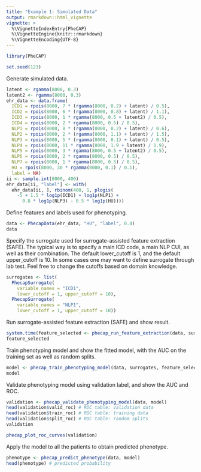 ```yaml
---
title: "Example 1: Simulated Data"
output: rmarkdown::html_vignette
vignette: >
  %\VignetteIndexEntry{PheCAP}
  %\VignetteEngine{knitr::rmarkdown}
  %\VignetteEncoding{UTF-8}
---
```


```r
library(PheCAP)
```

```r
set.seed(123)
```

Generate simulated data.

```r
latent <- rgamma(8000, 0.3)
latent2 <- rgamma(8000, 0.3)
ehr_data <- data.frame(
  ICD1 = rpois(8000, 7 * (rgamma(8000, 0.2) + latent) / 0.5),
  ICD2 = rpois(8000, 6 * (rgamma(8000, 0.8) + latent) / 1.1),
  ICD3 = rpois(8000, 1 * rgamma(8000, 0.5 + latent2) / 0.5),
  ICD4 = rpois(8000, 2 * rgamma(8000, 0.5) / 0.5),
  NLP1 = rpois(8000, 8 * (rgamma(8000, 0.2) + latent) / 0.6),
  NLP2 = rpois(8000, 2 * (rgamma(8000, 1.1) + latent) / 1.5),
  NLP3 = rpois(8000, 5 * (rgamma(8000, 0.1) + latent) / 0.5),
  NLP4 = rpois(8000, 11 * rgamma(8000, 1.9 + latent) / 1.9),
  NLP5 = rpois(8000, 3 * rgamma(8000, 0.5 + latent2) / 0.5),
  NLP6 = rpois(8000, 2 * rgamma(8000, 0.5) / 0.5),
  NLP7 = rpois(8000, 1 * rgamma(8000, 0.5) / 0.5),
  HU = rpois(8000, 30 * rgamma(8000, 0.1) / 0.1),
  label = NA)
ii <- sample.int(8000, 400)
ehr_data[ii, "label"] <- with(
  ehr_data[ii, ], rbinom(400, 1, plogis(
    -5 + 1.5 * log1p(ICD1) + log1p(NLP1) +
      0.8 * log1p(NLP3) - 0.5 * log1p(HU))))
```

Define features and labels used for phenotyping.

```r
data <- PhecapData(ehr_data, "HU", "label", 0.4)
data
```

Specify the surrogate used for surrogate-assisted feature extraction (SAFE). The typical way is to specify a main ICD code, a main NLP CUI, as well as their combination. The default lower_cutoff is 1, and the default upper_cutoff is 10. In some cases one may want to define surrogate through lab test. Feel free to change the cutoffs based on domain knowledge.

```r
surrogates <- list(
  PhecapSurrogate(
    variable_names = "ICD1",
    lower_cutoff = 1, upper_cutoff = 10),
  PhecapSurrogate(
    variable_names = "NLP1",
    lower_cutoff = 1, upper_cutoff = 10))
```

Run surrogate-assisted feature extraction (SAFE) and show result.

```r
system.time(feature_selected <- phecap_run_feature_extraction(data, surrogates))
feature_selected
```

Train phenotyping model and show the fitted model, with the AUC on the training set as well as random splits.

```r
model <- phecap_train_phenotyping_model(data, surrogates, feature_selected)
model
```

Validate phenotyping model using validation label, and show the AUC and ROC.

```r
validation <- phecap_validate_phenotyping_model(data, model)
head(validation$valid_roc) # ROC table: validation data
head(validation$train_roc) # ROC table: training data
head(validation$split_roc) # ROC table: random splits
validation
```

```r
phecap_plot_roc_curves(validation)
```

Apply the model to all the patients to obtain predicted phenotype.

```r
phenotype <- phecap_predict_phenotype(data, model)
head(phenotype) # predicted probability
```

